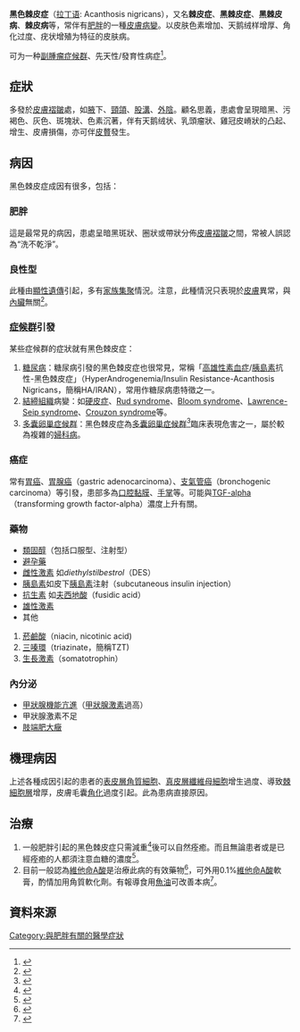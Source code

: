 {{Medical}}
{{noteTA|G1=生命科学}}
{{Infobox medical condition
| name            = 黑棘皮症
| image           = Acanthosis-nigricans4.jpg
| caption         = 黑棘皮病
| DiseasesDB      = 58
| ICD10           = {{ICD10|L|83||l|80}}
| ICD9            = {{ICD9|701.2}}
| OMIM            = 100600
| MedlinePlus     = 000852
| eMedicineSubj   = derm
| eMedicineTopic  = 1
| MeshID          = D000052
}}
'''黑色棘皮症'''（[[拉丁语|拉丁语]]: Acanthosis nigricans），又名'''棘皮症'''、'''黑棘皮症'''、'''黑棘皮病'''、'''棘皮病'''等，常伴有[[肥胖|肥胖]]的一種[[皮膚|皮膚]][[病變|病變]]。以皮肤色素增加、天鹅绒样增厚、角化过度、疣状增殖为特征的皮肤病。

可为一种[[副腫瘤症候群|副腫瘤症候群]]、先天性/發育性病症<ref>{{cite web|title=黑棘皮症的病因、症狀、診斷、治療方法|url=http://www.mydrnet.com/disease/5a960d4481431b5816951e88ce461939e22bcf120756bea78317e834d0f37d04.html|accessdate=2011-05-22|publisher=e生網|archiveurl=https://web.archive.org/web/20111110192643/http://www.mydrnet.com/disease/5a960d4481431b5816951e88ce461939e22bcf120756bea78317e834d0f37d04.html|archivedate=2011-11-10|dead-url=yes}}</ref>。

== 症狀 ==
多發於[[皮膚|皮膚]][[褶皺|褶皺]]處，如[[腋|腋]]下、[[頸|頸]][[頜|頜]]、[[股溝|股溝]]、[[外陰|外陰]]。顧名思義，患處會呈現暗黑、污褐色、灰色、斑塊狀、色素沉著，伴有天鹅绒状、乳頭瘤狀、雞冠皮嵴狀的凸起、增生、皮膚損傷，亦可伴[[皮贅|皮贅]]發生。

== 病因 ==
黑色棘皮症成因有很多，包括：

=== 肥胖 ===
這是最常見的病因，患處呈暗黑斑狀、圈狀或帶狀分佈[[皮膚|皮膚]][[褶皺|褶皺]]之間，常被人誤認為“洗不乾淨”。

=== 良性型 ===
此種由[[顯性遺傳|顯性遺傳]]引起，多有[[家族集聚|家族集聚]]情況。注意，此種情況只表現於[[皮膚|皮膚]]異常，與[[內臟|內臟]]無關<ref>{{cite web|title=黑棘皮症|url=http://www.huoguan.com/disease/d6_d0/40110/|accessdate=2011-05-22|publisher=火罐網|archiveurl=https://web.archive.org/web/20120822031338/http://huoguan.com/disease/d6_d0/40110/|archivedate=2012-08-22|dead-url=no}}</ref>。

=== [[症候群|症候群]]引發 ===
某些症候群的症狀就有黑色棘皮症：
# [[糖尿病|糖尿病]]：糖尿病引發的黑色棘皮症也很常見，常稱「[[高雄性素血症|高雄性素血症]]/[[胰島素|胰島素]]抗性-黑色棘皮症」（HyperAndrogenemia/Insulin Resistance-Acanthosis Nigricans，簡稱HA/IRAN），常用作糖尿病患特徵之一。
# [[結締組織|結締組織]]病變：如[[硬皮症|硬皮症]]、[[Rud_syndrome|Rud syndrome]]、[[Bloom_syndrome|Bloom syndrome]]、[[Lawrence-Seip_syndrome|Lawrence-Seip syndrome]]、[[Crouzon_syndrome|Crouzon syndrome]]等。
# [[多囊卵巢症候群|多囊卵巢症候群]]：黑色棘皮症為[[多囊卵巢症候群|多囊卵巢症候群]]<ref>{{cite web|title=多囊卵巢綜合症的危害|url=http://www.flyxg.com/news/77/n-117177.html|accessdate=2011-05-22|archiveurl=https://web.archive.org/web/20110606073810/http://www.flyxg.com/news/77/n-117177.html|archivedate=2011-06-06|dead-url=yes}}</ref>臨床表現危害之一，屬於較為複雜的[[婦科病|婦科病]]。

=== 癌症 ===
常有[[胃癌|胃癌]]、[[胃腺癌|胃腺癌]]（gastric adenocarcinoma）、[[支氣管癌|支氣管癌]]（bronchogenic carcinoma）等引發，患部多為[[口腔|口腔]][[黏膜|黏膜]]、[[手掌|手掌]]等。可能與[[TGF-alpha|TGF-alpha]]（transforming growth factor-alpha）濃度上升有關。

===藥物===
* [[類固醇|類固醇]]（包括口服型、注射型）
* [[避孕藥|避孕藥]]
* [[雌性激素|雌性激素]] 如''diethylstilbestrol''（DES）
* [[胰島素|胰島素]]如皮下[[胰島素|胰島素]]注射（subcutaneous insulin injection）
* [[抗生素|抗生素]] 如[[夫西地酸|夫西地酸]]（fusidic acid）
* [[雄性激素|雄性激素]]
* 其他
# [[菸鹼酸|菸鹼酸]]（niacin, nicotinic acid)
# [[三嗪環|三嗪環]]（triazinate，簡稱TZT)
# [[生長激素|生長激素]]（somatotrophin）

=== 內分泌 ===
* [[甲狀腺機能亢進|甲狀腺機能亢進]]（[[甲狀腺激素|甲狀腺激素]]過高）
* 甲狀腺激素不足
* [[肢端肥大癥|肢端肥大癥]]

== 機理病因 ==
上述各種成因引起的患者的[[表皮層|表皮層]][[角質|角質]][[細胞|細胞]]、[[真皮層|真皮層]][[纖維母細胞|纖維母細胞]]增生過度、導致[[棘細胞層|棘細胞層]]增厚，皮膚毛囊[[毛囊角化症|角化]]過度引起。此為患病直接原因。

== 治療 ==
# 一般肥胖引起的黑色棘皮症只需減重<ref>{{cite web|title=黑色棘皮症|url=http://www.120live.com/xinchendaixiexitong/743-120live.html|accessdate=2011-05-22|publisher=壹貳零健康知識問答網|archiveurl=https://web.archive.org/web/20080516133444/http://www.120live.com/xinchendaixiexitong/743-120live.html|archivedate=2008-05-16|dead-url=yes}}</ref>後可以自然痊癒。而且無論患者或是已經痊癒的人都須注意血糖的濃度<ref>{{cite web|title=發生黑棘皮症 須注意血糖控制|url=http://cn.24drs.com/Daily/article.asp?x_no=7512&page=1|accessdate=2011-05-22|publisher=國際厚生健康園區編輯群|archiveurl=https://web.archive.org/web/20160312231811/http://cn.24drs.com/daily/article.asp?page=1&x_no=7512|archivedate=2016-03-12|dead-url=no}}</ref>。
# 目前一般認為[[維他命A酸|維他命A酸]]是治療此病的有效藥物<ref>{{cite web|title=黑棘皮病怎麼治療|url=http://www.pf110.com/dxjyyza/hjpb/7224.html|accessdate=2011年5月22日|date=2010年7月7日|publisher=北京京城皮膚病醫院|archiveurl=https://web.archive.org/web/20111208022705/http://www.pf110.com/dxjyyza/hjpb/7224.html|archivedate=2011年12月8日|dead-url=no}}</ref>，可外用0.1%[[維他命A酸|維他命A酸]]軟膏，酌情加用角質軟化劑。有報導食用[[魚油|魚油]]可改善本病<ref>{{cite web|title=黑棘皮病|url=http://medicaldb.haoyisheng.com/medicaldb/search/viewAllDisease.do?diseaseId=geydanjsga|publisher=北京健康在線}}{{dead link|date=2018年5月|bot=InternetArchiveBot|fix-attempted=yes}}</ref>。

== 資料來源 ==
{{Reflist|}}

[[Category:與肥胖有關的醫學症狀|Category:與肥胖有關的醫學症狀]]